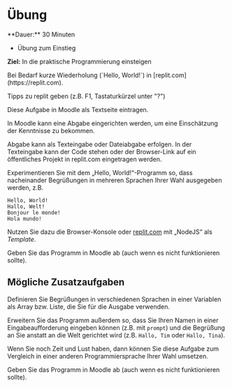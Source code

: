 
# Übung

<Callout>
  **Dauer:** 30 Minuten

  - Übung zum Einstieg

  **Ziel:** In die praktische Programmierung einsteigen
</Callout>

<Callout type="info">
Bei Bedarf kurze Wiederholung (`Hello, World!`) in 
[replit.com](https://replit.com).

Tipps zu replit geben (z.B. F1, Tastaturkürzel unter "?")
</Callout>

<Callout type="info">
Diese Aufgabe in Moodle als Textseite eintragen.

In Moodle kann eine Abgabe eingerichten werden, um eine 
Einschätzung der Kenntnisse zu bekommen.

Abgabe kann als Texteingabe oder Dateiabgabe erfolgen.
In der Texteingabe kann der Code stehen oder der 
Browser-Link auf ein öffentliches Projekt in replit.com
eingetragen werden.
</Callout>

Experimentieren Sie mit dem „Hello, World!“-Programm so, dass 
nacheinander Begrüßungen in mehreren Sprachen Ihrer Wahl
ausgegeben werden, z.B.

```
Hello, World!
Hallo, Welt!
Bonjour le monde!
Hola mundo! 
```

Nutzen Sie dazu die Browser-Konsole oder [replit.com](https://replit.com) mit „NodeJS“ als _Template_.

Geben Sie das Programm in Moodle ab (auch wenn es nicht 
funktionieren sollte).

## Mögliche Zusatzaufgaben

Definieren Sie Begrüßungen in verschiedenen Sprachen in
einer Variablen als Array bzw. Liste, die Sie für die Ausgabe
verwenden.

Erweitern Sie das Programm außerdem so, dass Sie Ihren Namen
in einer Eingabeaufforderung eingeben können (z.B. mit `prompt`)
und die Begrüßung an Sie anstatt an die Welt gerichtet wird 
(z.B. `Hallo, Tim` oder `Hallo, Tina`).

Wenn Sie noch Zeit und Lust haben, dann können Sie diese Aufgabe
zum Vergleich in einer anderen Programmiersprache Ihrer Wahl umsetzen.

Geben Sie das Programm in Moodle ab (auch wenn es nicht 
funktionieren sollte).